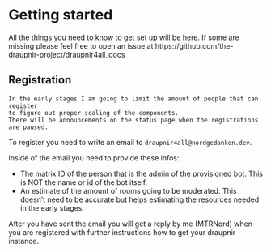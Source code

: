 # Getting started

All the things you need to know to get set up will be here. If some are missing
please feel free to open an issue at https://github.com/the-draupnir-project/draupnir4all_docs

## Registration

```block2
In the early stages I am going to limit the amount of people that can register
to figure out proper scaling of the components.
There will be announcements on the status page when the registrations are paused.
```

To register you need to write an email to `draupnir4all@nordgedanken.dev`.

Inside of the email you need to provide these infos:

- The matrix ID of the person that is the admin of the provisioned bot. This is NOT the name or id of the bot itself.
- An estimate of the amount of rooms going to be moderated. This doesn't need to be accurate but helps estimating the resources needed in the early stages.

After you have sent the email you will get a reply by me (MTRNord) when you are registered with further instructions how to get your draupnir instance.